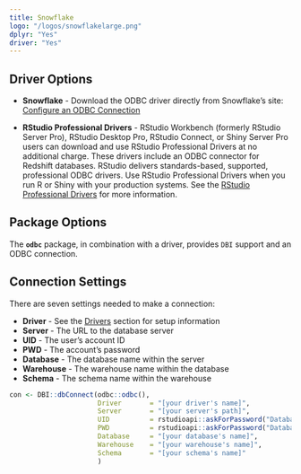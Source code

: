 ```yaml
---
title: Snowflake
logo: "/logos/snowflakelarge.png"
dplyr: "Yes"
driver: "Yes"
---
```



## Driver Options

- **Snowflake** - Download the ODBC driver directly from Snowflake's site: [Configure an ODBC Connection](https://docs.snowflake.com/en/user-guide/odbc.html)

- **RStudio Professional Drivers** - RStudio Workbench (formerly RStudio Server Pro), RStudio Desktop Pro, RStudio Connect, or Shiny Server Pro users can download and use RStudio Professional Drivers at no additional charge. These drivers include an ODBC connector for Redshift databases.  RStudio delivers standards-based, supported, professional ODBC drivers. Use RStudio Professional Drivers when you run R or Shiny with your production systems. See the [RStudio Professional Drivers](https://www.rstudio.com/products/drivers/) for more information. 

## Package Options

The **`odbc`** package, in combination with a driver, provides `DBI` support and an ODBC connection.

## Connection Settings

There are seven settings needed to make a connection:

  - **Driver** - See the [Drivers](/drivers) section for setup information 
  - **Server** - The URL to the database server
  - **UID** - The user's account ID 
  - **PWD** - The account's password
  - **Database** - The database name within the server
  - **Warehouse** - The warehouse name within the database
  - **Schema** - The schema name within the warehouse

```r

con <- DBI::dbConnect(odbc::odbc(),
                      Driver       = "[your driver's name]",
                      Server       = "[your server's path]",
                      UID          = rstudioapi::askForPassword("Database user"),
                      PWD          = rstudioapi::askForPassword("Database password"),
                      Database     = "[your database's name]",
                      Warehouse    = "[your warehouse's name]",
                      Schema       = "[your schema's name]"
                      )

```
